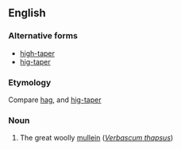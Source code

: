 ==English==

===Alternative forms===
* [[high-taper]]
* [[hig-taper]]

===Etymology===
Compare [[hag]], and [[hig-taper]]

===Noun===
{{en-noun}}

# {{botany}} The great woolly [[mullein]] (''[[Verbascum thapsus]]'')